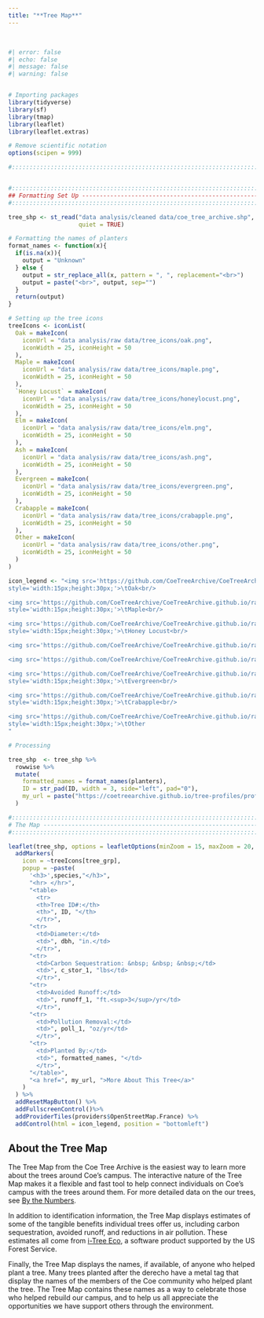 ```yaml
---
title: "**Tree Map**"
---
```


<br>

```r
#| error: false
#| echo: false
#| message: false
#| warning: false


# Importing packages
library(tidyverse)
library(sf)
library(tmap)
library(leaflet)
library(leaflet.extras)

# Remove scientific notation
options(scipen = 999)

#:::::::::::::::::::::::::::::::::::::::::::::::::::::::::::::::::::::::::::::::


#:::::::::::::::::::::::::::::::::::::::::::::::::::::::::::::::::::::::::::::::
## Formatting Set Up -----------------------------------------------------------
#:::::::::::::::::::::::::::::::::::::::::::::::::::::::::::::::::::::::::::::::

tree_shp <- st_read("data analysis/cleaned data/coe_tree_archive.shp",
                    quiet = TRUE) 

# Formatting the names of planters
format_names <- function(x){
  if(is.na(x)){
    output = "Unknown"
  } else {
    output = str_replace_all(x, pattern = ", ", replacement="<br>")
    output = paste("<br>", output, sep="")
  }
  return(output)
}

# Setting up the tree icons
treeIcons <- iconList(
  Oak = makeIcon(
    iconUrl = "data analysis/raw data/tree_icons/oak.png",
    iconWidth = 25, iconHeight = 50
  ),
  Maple = makeIcon(
    iconUrl = "data analysis/raw data/tree_icons/maple.png",
    iconWidth = 25, iconHeight = 50
  ),
  `Honey Locust` = makeIcon(
    iconUrl = "data analysis/raw data/tree_icons/honeylocust.png",
    iconWidth = 25, iconHeight = 50
  ),
  Elm = makeIcon(
    iconUrl = "data analysis/raw data/tree_icons/elm.png",
    iconWidth = 25, iconHeight = 50
  ),
  Ash = makeIcon(
    iconUrl = "data analysis/raw data/tree_icons/ash.png",
    iconWidth = 25, iconHeight = 50
  ),
  Evergreen = makeIcon(
    iconUrl = "data analysis/raw data/tree_icons/evergreen.png",
    iconWidth = 25, iconHeight = 50
  ),
  Crabapple = makeIcon(
    iconUrl = "data analysis/raw data/tree_icons/crabapple.png",
    iconWidth = 25, iconHeight = 50
  ),
  Other = makeIcon(
    iconUrl = "data analysis/raw data/tree_icons/other.png",
    iconWidth = 25, iconHeight = 50
  )
)

icon_legend <- "<img src='https://github.com/CoeTreeArchive/CoeTreeArchive.github.io/raw/main/data%20analysis/raw%20data/tree_icons/oak.png'
style='width:15px;height:30px;'>\tOak<br/> 

<img src='https://github.com/CoeTreeArchive/CoeTreeArchive.github.io/raw/main/data%20analysis/raw%20data/tree_icons/maple.png'  
style='width:15px;height:30px;'>\tMaple<br/> 

<img src='https://github.com/CoeTreeArchive/CoeTreeArchive.github.io/raw/main/data%20analysis/raw%20data/tree_icons/honeylocust.png'  
style='width:15px;height:30px;'>\tHoney Locust<br/> 

<img src='https://github.com/CoeTreeArchive/CoeTreeArchive.github.io/raw/main/data%20analysis/raw%20data/tree_icons/elm.png' style='width:15px;height:30px;'>\tElm<br/> 

<img src='https://github.com/CoeTreeArchive/CoeTreeArchive.github.io/raw/main/data%20analysis/raw%20data/tree_icons/ash.png' style='width:15px;height:30px;'>\tAsh<br/> 

<img src='https://github.com/CoeTreeArchive/CoeTreeArchive.github.io/raw/main/data%20analysis/raw%20data/tree_icons/evergreen.png'  
style='width:15px;height:30px;'>\tEvergreen<br/> 

<img src='https://github.com/CoeTreeArchive/CoeTreeArchive.github.io/raw/main/data%20analysis/raw%20data/tree_icons/crabapple.png'  
style='width:15px;height:30px;'>\tCrabapple<br/> 

<img src='https://github.com/CoeTreeArchive/CoeTreeArchive.github.io/raw/main/data%20analysis/raw%20data/tree_icons/other.png'  
style='width:15px;height:30px;'>\tOther
"

# Processing

tree_shp  <- tree_shp %>% 
  rowwise %>% 
  mutate(
    formatted_names = format_names(planters),
    ID = str_pad(ID, width = 3, side="left", pad="0"),
    my_url = paste("https://coetreearchive.github.io/tree-profiles/profiles/tree_", ID, ".html", sep="")
  )

#:::::::::::::::::::::::::::::::::::::::::::::::::::::::::::::::::::::::::::::::
# The Map ----------------------------------------------------------------------
#:::::::::::::::::::::::::::::::::::::::::::::::::::::::::::::::::::::::::::::::

leaflet(tree_shp, options = leafletOptions(minZoom = 15, maxZoom = 20, maxNativeZoom=20)) %>%
  addMarkers(
    icon = ~treeIcons[tree_grp], 
    popup = ~paste(
      '<h3>',species,"</h3>",
      "<hr> </hr>",
      "<table>
        <tr>
        <th>Tree ID#:</th>
        <th>", ID, "</th>
        </tr>",
      "<tr>
        <td>Diameter:</td>
        <td>", dbh, "in.</td>
        </tr>",
      "<tr>
        <td>Carbon Sequestration: &nbsp; &nbsp; &nbsp;</td>
        <td>", c_stor_1, "lbs</td>
        </tr>",
      "<tr>
        <td>Avoided Runoff:</td>
        <td>", runoff_1, "ft.<sup>3</sup>/yr</td>
        </tr>",
      "<tr>
        <td>Pollution Removal:</td>
        <td>", poll_1, "oz/yr</td>
        </tr>",
      "<tr>
        <td>Planted By:</td>
        <td>", formatted_names, "</td>
        </tr>",
      "</table>",
      "<a href=", my_url, ">More About This Tree</a>"
    )
  ) %>% 
  addResetMapButton() %>%
  addFullscreenControl()%>% 
  addProviderTiles(providers$OpenStreetMap.France) %>% 
  addControl(html = icon_legend, position = "bottomleft") 
```

## **About the Tree Map**

The Tree Map from the Coe Tree Archive is the easiest way to learn more about the trees around Coe's campus. The interactive nature of the Tree Map makes it a flexible and fast tool to help connect individuals on Coe's campus with the trees around them. For more detailed data on the our trees, see [By the Numbers](/tree-numbers.qmd).

In addition to identification information, the Tree Map displays estimates of some of the tangible benefits individual trees offer us, including carbon sequestration, avoided runoff, and reductions in air pollution. These estimates all come from [i-Tree Eco](https://www.itreetools.org/about), a software product supported by the US Forest Service.

Finally, the Tree Map displays the names, if available, of anyone who helped plant a tree. Many trees planted after the derecho have a metal tag that display the names of the members of the Coe community who helped plant the tree. The Tree Map contains these names as a way to celebrate those who helped rebuild our campus, and to help us all appreciate the opportunities we have support others through the environment.

